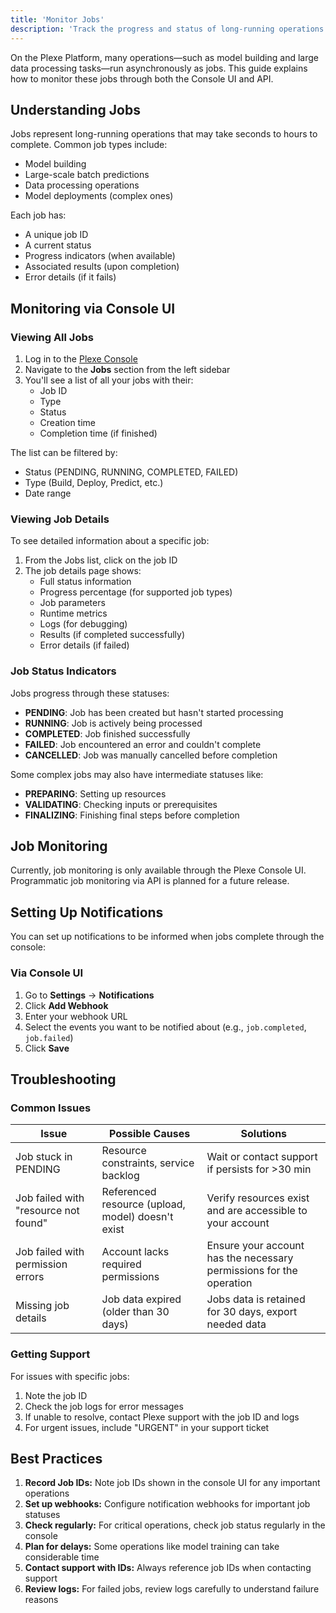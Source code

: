 ```yaml
---
title: 'Monitor Jobs'
description: 'Track the progress and status of long-running operations on the Plexe Platform.'
---
```


On the Plexe Platform, many operations—such as model building and large data processing tasks—run asynchronously as jobs. This guide explains how to monitor these jobs through both the Console UI and API.

## Understanding Jobs

Jobs represent long-running operations that may take seconds to hours to complete. Common job types include:

- Model building
- Large-scale batch predictions
- Data processing operations
- Model deployments (complex ones)

Each job has:
- A unique job ID
- A current status
- Progress indicators (when available)
- Associated results (upon completion)
- Error details (if it fails)

## Monitoring via Console UI

### Viewing All Jobs

1. Log in to the [Plexe Console](https://console.plexe.ai)
2. Navigate to the **Jobs** section from the left sidebar
3. You'll see a list of all your jobs with their:
   - Job ID
   - Type
   - Status
   - Creation time
   - Completion time (if finished)

The list can be filtered by:
- Status (PENDING, RUNNING, COMPLETED, FAILED)
- Type (Build, Deploy, Predict, etc.)
- Date range

### Viewing Job Details

To see detailed information about a specific job:

1. From the Jobs list, click on the job ID
2. The job details page shows:
   - Full status information
   - Progress percentage (for supported job types)
   - Job parameters
   - Runtime metrics
   - Logs (for debugging)
   - Results (if completed successfully)
   - Error details (if failed)

### Job Status Indicators

Jobs progress through these statuses:

- **PENDING**: Job has been created but hasn't started processing
- **RUNNING**: Job is actively being processed
- **COMPLETED**: Job finished successfully
- **FAILED**: Job encountered an error and couldn't complete
- **CANCELLED**: Job was manually cancelled before completion

Some complex jobs may also have intermediate statuses like:
- **PREPARING**: Setting up resources
- **VALIDATING**: Checking inputs or prerequisites
- **FINALIZING**: Finishing final steps before completion

## Job Monitoring

Currently, job monitoring is only available through the Plexe Console UI. Programmatic job monitoring via API is planned for a future release.

## Setting Up Notifications

You can set up notifications to be informed when jobs complete through the console:

### Via Console UI

1. Go to **Settings** → **Notifications**
2. Click **Add Webhook**
3. Enter your webhook URL
4. Select the events you want to be notified about (e.g., `job.completed`, `job.failed`)
5. Click **Save**

## Troubleshooting

### Common Issues

| Issue | Possible Causes | Solutions |
|-------|-----------------|-----------|
| Job stuck in PENDING | Resource constraints, service backlog | Wait or contact support if persists for >30 min |
| Job failed with "resource not found" | Referenced resource (upload, model) doesn't exist | Verify resources exist and are accessible to your account |
| Job failed with permission errors | Account lacks required permissions | Ensure your account has the necessary permissions for the operation |
| Missing job details | Job data expired (older than 30 days) | Jobs data is retained for 30 days, export needed data |

### Getting Support

For issues with specific jobs:
1. Note the job ID
2. Check the job logs for error messages
3. If unable to resolve, contact Plexe support with the job ID and logs
4. For urgent issues, include "URGENT" in your support ticket

## Best Practices

1. **Record Job IDs:** Note job IDs shown in the console UI for any important operations
2. **Set up webhooks:** Configure notification webhooks for important job statuses
3. **Check regularly:** For critical operations, check job status regularly in the console
4. **Plan for delays:** Some operations like model training can take considerable time
5. **Contact support with IDs:** Always reference job IDs when contacting support
6. **Review logs:** For failed jobs, review logs carefully to understand failure reasons